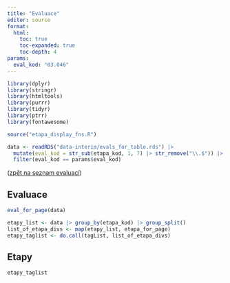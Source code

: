 ```yaml
---
title: "Evaluace"
editor: source
format: 
  html: 
    toc: true
    toc-expanded: true
    toc-depth: 4
params:
  eval_kod: "03.046"
---
```


```r
library(dplyr)
library(stringr)
library(htmltools)
library(purrr)
library(tidyr)
library(ptrr)
library(fontawesome)
```

```r
source("etapa_display_fns.R")
```

```r
data <- readRDS("data-interim/evals_for_table.rds") |> 
  mutate(eval_kod = str_sub(etapa_kod, 1, 7) |> str_remove("\\.$")) |> 
  filter(eval_kod == params$eval_kod)
```

([zpět na seznam evaluací](../index.html))

## Evaluace

```r
eval_for_page(data)
```

```r
etapy_list <- data |> group_by(etapa_kod) |> group_split()
list_of_etapa_divs <- map(etapy_list, etapa_for_page)
etapy_taglist <- do.call(tagList, list_of_etapa_divs)
```

## Etapy

```r
etapy_taglist
```

